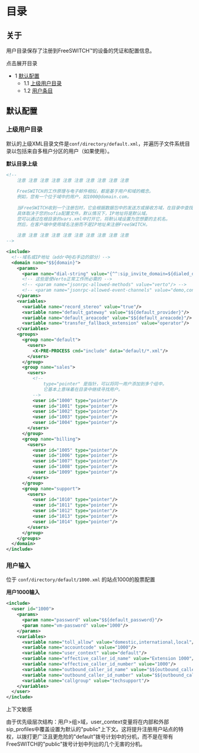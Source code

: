 # 目录

## 关于

用户目录保存了注册到FreeSWITCH™的设备的凭证和配置信息。

点击展开目录

* 1 [默认配置](#default-config)
   * 1.1 [上级用户目录](#parent-user-directory)
   * 1.2 [用户条目](#user-entry)

## 默认配置

### 上级用户目录

默认的上级XML目录文件是`conf/directory/default.xml`，并遍历子文件系统目录以包括来自多租户分区的用户（如果使用）。

**默认目录上级**

```xml
<!--
    注意 注意 注意 注意 注意 注意 注意 注意 注意 注意
    
    FreeSWITCH的工作原理与电子邮件相似，都是基于用户和域的概念。
    例如，您有一个位于域中的用户，如1000@domain.com。
    
    当FreeSWITCH收到一个注册包时，它会根据数据包中的发送方或接收方域，在目录中查找用户，
    具体取决于您的sofia配置文件。默认情况下，IP地址将是默认域。
    您可以通过在根目录的vars.xml中打开它，将默认域设置为您想要的主机名。
    然后，在客户端中使用域名注册而不是IP地址来注册FreeSWITCH。
    
    注意 注意 注意 注意 注意 注意 注意 注意 注意 注意
-->
```

```xml
<include>
  <!--域名或IP地址（addr中@右手边的部分）-->
  <domain name="$${domain}">
    <params>
      <param name="dial-string" value="{^^:sip_invite_domain=${dialed_domain}:presence_id=${dialed_user}@${dialed_domain}}${sofia_contact(*/${dialed_user}@${dialed_domain})}"/>
      <!-- 这些是使Verto正常工作所必需的 -->
      <!-- <param name="jsonrpc-allowed-methods" value="verto"/> -->
      <!-- <param name="jsonrpc-allowed-event-channels" value="demo,conference,presence"/> -->
    </params>
    <variables>
      <variable name="record_stereo" value="true"/>
      <variable name="default_gateway" value="$${default_provider}"/>
      <variable name="default_areacode" value="$${default_areacode}"/>
      <variable name="transfer_fallback_extension" value="operator"/>
    </variables>
    <groups>
      <group name="default">
        <users>
          <X-PRE-PROCESS cmd="include" data="default/*.xml"/>
        </users>
      </group>
      <group name="sales">
        <users>
          <!--
              type="pointer" 是指针，可以将同一用户添加到多个组中。
              它基本上意味着在目录中继续寻找用户。
          -->
          <user id="1000" type="pointer"/>
          <user id="1001" type="pointer"/>
          <user id="1002" type="pointer"/>
          <user id="1003" type="pointer"/>
          <user id="1004" type="pointer"/>
        </users>
      </group>
      <group name="billing">
        <users>
          <user id="1005" type="pointer"/>
          <user id="1006" type="pointer"/>
          <user id="1007" type="pointer"/>
          <user id="1008" type="pointer"/>
          <user id="1009" type="pointer"/>
        </users>
      </group>
      <group name="support">
        <users>
          <user id="1010" type="pointer"/>
          <user id="1011" type="pointer"/>
          <user id="1012" type="pointer"/>
          <user id="1013" type="pointer"/>
          <user id="1014" type="pointer"/>
        </users>
      </group>
    </groups>
  </domain>
</include>
```

### 用户输入

位于 `conf/directory/default/1000.xml` 的站点1000的股票配置

**用户1000输入**

```xml
<include>
  <user id="1000">
    <params>
      <param name="password" value="$${default_password}"/>
      <param name="vm-password" value="1000"/>
    </params>
    <variables>
      <variable name="toll_allow" value="domestic,international,local"/>
      <variable name="accountcode" value="1000"/>
      <variable name="user_context" value="default"/>
      <variable name="effective_caller_id_name" value="Extension 1000"/>
      <variable name="effective_caller_id_number" value="1000"/>
      <variable name="outbound_caller_id_name" value="$${outbound_caller_name}"/>
      <variable name="outbound_caller_id_number" value="$${outbound_caller_id}"/>
      <variable name="callgroup" value="techsupport"/>
    </variables>
  </user>
</include>
```

上下文敏感

由于优先级层次结构：用户>组>域，user\_context变量将在内部和外部sip\_profiles中覆盖设置为默认的"public"上下文。这将提升注册用户站点的特权，以拨打更广泛且更危险的"default"拨号计划中的分机，而不是在带有FreeSWITCH的"public"拨号计划中列出的几个无害的分机。